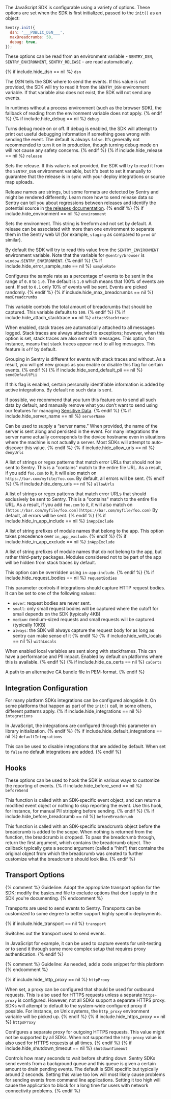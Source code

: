 The JavaScript SDK is configurable using a variety of options. These options are set when the SDK is first initialized, passed to the `init()` as an object:

```javascript
Sentry.init({
  dsn: '___PUBLIC_DSN___',
  maxBreadcrumbs: 50,
  debug: true,
});
```

These options can be read from an environment variable - `SENTRY_DSN`, `SENTRY_ENVIRONMENT`, `SENTRY_RELEASE` - are read automatically.

{% if include.hide_dsn == nil %}
`dsn` 

The *DSN* tells the SDK where to send the events. If this value is not provided, the SDK will try to read it from the `SENTRY_DSN` environment variable. If that variable also does not exist, the SDK will not send any events.

In runtimes without a process environment (such as the browser SDK), the fallback of reading from the environment variable does not apply.
{% endif %}
{% if include.hide_debug == nil %}
`debug`

Turns debug mode on or off. If debug is enabled, the SDK will attempt to print out useful debugging information if something goes wrong with sending the event. The default is always `false`. It’s generally not recommended to turn it on in production, though turning debug mode on will not cause any safety concerns.
{% endif %}
{% if include.hide_release == nil %}
`release`

Sets the release. If this value is not provided, the SDK will try to read it from the `SENTRY_DSN` environment variable, but it's best to set it manually to guarantee that the release is in sync with your deploy integrations or source map uploads.

Release names are strings, but some formats are detected by Sentry and might be rendered differently. Learn more how to send release data so Sentry can tell you about regressions between releases and identify the potential source in [the releases documentation](/workflow/releases/).
{% endif %}
{% if include.hide_environment == nil %}
`environment`

Sets the environment. This string is freeform and not set by default. A release can be associated with more than one environment to separate them in the Sentry web UI (for example, `staging` as compared to `prod` or similar).

By default the SDK will try to read this value from the `SENTRY_ENVIRONMENT` environment variable. Note that the variable for `@sentry/browser` is `window.SENTRY_ENVIRONMENT`.
{% endif %}
{% if include.hide_error_sample_rate == nil %}
`sampleRate`

Configures the sample rate as a percentage of events to be sent in the range of `0.0` to `1.0`. The default is `1.0` which means that 100% of events are sent. If set to `0.1` only 10% of events will be sent. Events are picked randomly.
{% endif %}
{% if include.hide_max_breadcrumbs == nil %}
`maxBreadcrumbs`

This variable controls the total amount of breadcrumbs that should be captured. This variable defaults to `100`.
{% endif %}
{% if include.hide_attach_stacktrace == nil %}
`attachStacktrace`

When enabled, stack traces are automatically attached to all messages logged. Stack traces are always attached to exceptions; however, when this option is set, stack traces are also sent with messages. This option, for instance, means that stack traces appear next to all log messages. This feature is `off` by default.

Grouping in Sentry is different for events with stack traces and without. As a result, you will get new groups as you enable or disable this flag for certain events.
{% endif %}
{% if include.hide_send_default_pii == nil %}
`sendDefaultPii`

If this flag is enabled, certain personally identifiable information is added by active integrations. By default no such data is sent.

If possible, we recommend that you turn this feature on to send all such data by default, and manually remove what you don’t want to send using our features for managing [Sensitive Data](/data-management/sensitive-data/).
{% endif %}
{% if include.hide_server_name == nil %}
`serverName`

Can be used to supply a “server name.” When provided, the name of the server is sent along and persisted in the event. For many integrations the server name actually corresponds to the device hostname even in situations where the machine is not actually a server. Most SDKs will attempt to auto-discover this value.
{% endif %}
{% if include.hide_allow_urls == nil %}
`denyUrls`

A list of strings or regex patterns that match error URLs that should not be sent to Sentry. This is a "contains" match to the entire file URL. As a result, if you add `foo.com` to it, it will also match on `https://bar.com/myfile/foo.com`. By default, all errors will be sent.
{% endif %}
{% if include.hide_deny_urls == nil %}
`allowUrls`

A list of strings or regex patterns that match error URLs that should exclusively be sent to Sentry. This is a "contains" match to the entire file URL. As a result, if you add `foo.com` to it, it will also match on `[https://bar.com/myfile/foo.com](https://bar.com/myfile/foo.com)` By default, all errors will be sent.
{% endif %}
{% if include.hide_in_app_include == nil %}
`inAppInclude`

A list of string prefixes of module names that belong to the app. This option takes precedence over `in_app_exclude`.
{% endif %}
{% if include.hide_in_app_exclude == nil %}
`inAppExclude`

A list of string prefixes of module names that do not belong to the app, but rather third-party packages. Modules considered not to be part of the app will be hidden from stack traces by default.

This option can be overridden using `in-app-include`.
{% endif %}
{% if include.hide_request_bodies == nil %}
`requestBodies`

This parameter controls if integrations should capture HTTP request bodies. It can be set to one of the following values:

- `never`: request bodies are never sent.
- `small`: only small request bodies will be captured where the cutoff for small depends on the SDK (typically 4KB)
- `medium`: medium-sized requests and small requests will be captured. (typically 10KB)
- `always`: the SDK will always capture the request body for as long as sentry can make sense of it
{% endif %}
{% if include.hide_with_locals == nil %}
`withLocals`

When enabled local variables are sent along with stackframes. This can have a performance and PII impact. Enabled by default on platforms where this is available.
{% endif %}
{% if include.hide_ca_certs == nil %}
`caCerts`

A path to an alternative CA bundle file in PEM-format.
{% endif %}
## **Integration Configuration**

For many platform SDKs integrations can be configured alongside it. On some platforms that happen as part of the `init()` call, in some others, different patterns apply.
{% if include.hide_integrations == nil %}
`integrations`

In JavaScript, the integrations are configured through this parameter on library initialization. 
{% endif %}
{% if include.hide_default_integrations == nil %}
`defaultIntegrations`

This can be used to disable integrations that are added by default. When set to `false` no default integrations are added.
{% endif %}
## **Hooks**

These options can be used to hook the SDK in various ways to customize the reporting of events.
{% if include.hide_before_send == nil %}
`beforeSend`

This function is called with an SDK-specific event object, and can return a modified event object or nothing to skip reporting the event. Use this hook, for instance, for manual PII stripping before sending.
{% endif %}
{% if include.hide_before_breadcrumb == nil %}
`beforeBreadcrumb`

This function is called with an SDK-specific breadcrumb object before the breadcrumb is added to the scope. When nothing is returned from the function, the breadcrumb is dropped. To pass the breadcrumb through, return the first argument, which contains the breadcrumb object. The callback typically gets a second argument (called a “hint”) that contains the original object from which the breadcrumb was created to further customize what the breadcrumb should look like.
{% endif %}
## **Transport Options**

{% comment %}
Guideline: Adopt the appropriate transport option for the SDK; modify the basics.md file to exclude options that don't apply to the SDK you're documenting. 
{% endcomment %}

Transports are used to send events to Sentry. Transports can be customized to some degree to better support highly specific deployments.

{% if include.hide_transport == nil %}
`transport`

Switches out the transport used to send events. 

In JavaScript for example, it can be used to capture events for unit-testing or to send it through some more complex setup that requires proxy authentication.
{% endif %}

{% comment %}
Guideline: As needed, add a code snippet for this platform
{% endcomment %}

{% if include.hide_http_proxy == nil %}
`httpProxy`

When set, a proxy can be configured that should be used for outbound requests. This is also used for HTTPS requests unless a separate `https-proxy` is configured. However, not all SDKs support a separate HTTPS proxy. SDKs will attempt to default to the system-wide configured proxy if possible. For instance, on Unix systems, the `http_proxy` environment variable will be picked up.
{% endif %}
{% if include.hide_https_proxy == nil %}
`httpsProxy`

Configures a separate proxy for outgoing HTTPS requests. This value might not be supported by all SDKs. When not supported the `http-proxy` value is also used for HTTPS requests at all times.
{% endif %}
{% if include.hide_shutdown_timeout == nil %}
`shutdownTimeout`

Controls how many seconds to wait before shutting down. Sentry SDKs send events from a background queue and this queue is given a certain amount to drain pending events. The default is SDK specific but typically around 2 seconds. Setting this value too low will most likely cause problems for sending events from command line applications. Setting it too high will cause the application to block for a long time for users with network connectivity problems.
{% endif %}